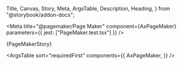   Title,
  Canvas,
  Story,
  Meta,
  ArgsTable,
  Description,
  Heading,
} from "@storybook/addon-docs";

<Meta
  title="@pagemaker/Page Maker"
  component={AxPageMaker}
  parameters={{ jest: ["PageMaker.test.tsx"] }}
/>

<Title>Page Maker</Title>

<Description of={AxPageMaker} />

<Canvas>
  <Story name="Page Maker" height="32rem" parameters={{ layout: "none" }}>
    {PageMakerStory}
  </Story>
</Canvas>

<ArgsTable
  sort="requiredFirst"
  components={{
    AxPageMaker,
  }}
/>
